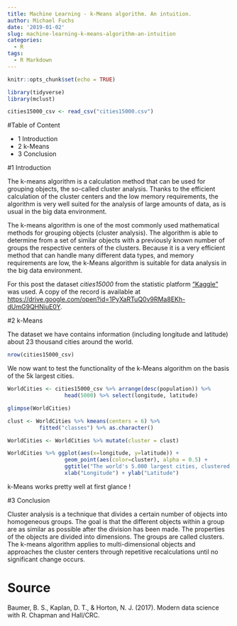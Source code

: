 ```yaml
---
title: Machine Learning - k-Means algorithm. An intuition.
author: Michael Fuchs
date: '2019-01-02'
slug: machine-learning-k-means-algorithm-an-intuition
categories:
  - R
tags:
  - R Markdown
---
```


```r
knitr::opts_chunk$set(echo = TRUE)
```


```r
library(tidyverse)
library(mclust)
```
```r
cities15000_csv <- read_csv("cities15000.csv")
```


#Table of Content

+ 1 Introduction
+ 2 k-Means 
+ 3 Conclusion

#1 Introduction

The k-means algorithm is a calculation method that can be used for grouping objects, the so-called cluster analysis. Thanks to the efficient calculation of the cluster centers and the low memory requirements, the algorithm is very well suited for the analysis of large amounts of data, as is usual in the big data environment.

The k-means algorithm is one of the most commonly used mathematical methods for grouping objects (cluster analysis). The algorithm is able to determine from a set of similar objects with a previously known number of groups the respective centers of the clusters. Because it is a very efficient method that can handle many different data types, and memory requirements are low, the k-Means algorithm is suitable for data analysis in the big data environment.

For this post the dataset *cities15000* from the statistic platform ["Kaggle"](https://www.kaggle.com) was used. A copy of the record is available at  <https://drive.google.com/open?id=1PyXaRTuQ0v9RMa8EKh-dUmG9QHNiuE0Y>.


#2 k-Means

The dataset we have contains information (including longitude and latitude) about 23 thousand cities around the world.

```r
nrow(cities15000_csv)
```


We now want to test the functionality of the k-Means algorithm on the basis of the 5k largest cities.

```r
WorldCities <- cities15000_csv %>% arrange(desc(population)) %>%
                  head(5000) %>% select(longitude, latitude)

glimpse(WorldCities)
```
```r
clust <- WorldCities %>% kmeans(centers = 6) %>%
          fitted("classes") %>% as.character()

WorldCities <- WorldCities %>% mutate(cluster = clust)

WorldCities %>% ggplot(aes(x=longitude, y=latitude)) + 
                  geom_point(aes(color=cluster), alpha = 0.5) + 
                  ggtitle("The world's 5.000 largest cities, clustered by the 6-means cluster algorithm") +
                  xlab("Longitude") + ylab("Latitude")
```


k-Means works pretty well at first glance !


#3 Conclusion

Cluster analysis is a technique that divides a certain number of objects into homogeneous groups. The goal is that the different objects within a group are as similar as possible after the division has been made. The properties of the objects are divided into dimensions. The groups are called clusters. The k-means algorithm applies to multi-dimensional objects and approaches the cluster centers through repetitive recalculations until no significant change occurs.


# Source 

Baumer, B. S., Kaplan, D. T., & Horton, N. J. (2017). Modern data science with R. Chapman and Hall/CRC.


